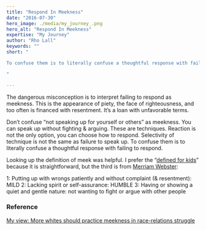 ```yaml
---
title: "Respond In Meekness"
date: "2016-07-30"
hero_image: ./media/my_journey_.png
hero_alt: "Respond In Meekness"
expertise: "My Journey"
author: "Rho Lall"
keywords: ""
short: "

To confuse them is to literally confuse a thoughtful response with failing to respond.

"

---
```


The dangerous misconception is to interpret failing to respond as meekness. This is the appearance of piety, the face of righteousness, and too often is financed with resentment. It’s a loan with unfavorable terms.

Don’t confuse “not speaking up for yourself or others” as meekness. You can speak up without fighting & arguing. These are techniques. Reaction is not the only option, you can choose how to respond. Selectivity of technique is not the same as failure to speak up. To confuse them is to literally confuse a thoughtful response with failing to respond.

Looking up the definition of meek was helpful. I prefer the “[defined for kids](http://wordcentral.com/cgi-bin/student?book=Student&va=meek)” because it is straightforward, but the third is from [Merriam Webster](http://merriam-webster.com/dictionary/meek):

1: Putting up with wrongs patiently and without complaint (& resentment): MILD
2: Lacking spirit or self-assurance: HUMBLE
3: Having or showing a quiet and gentle nature: not wanting to fight or argue with other people

### Reference

[My view: More whites should practice meekness in race-relations struggle](https://www.deseret.com/2016/7/23/20592522/my-view-more-whites-should-practice-meekness-in-race-relations-struggle)